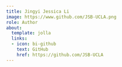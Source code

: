 ```yaml
---
title: Jingyi Jessica Li
image: https://www.github.com/JSB-UCLA.png
role: Author
about:
  template: jolla
  links:
  - icon: bi-github
    text: GitHub
    href: https://github.com/JSB-UCLA
---
```


